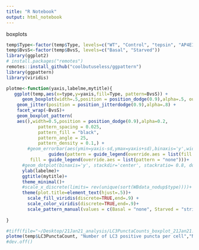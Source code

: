 ```yaml
---
title: "R Notebook"
output: html_notebook
---
```


boxplots
```r
temp$Type<-factor(temp$Type, levels=c("WT", "Control", "tepsin", "AP4E1"))
temp$BvsS<-factor(temp$BvsS, levels=c("Basal", "Starved"))
library(ggplot2)
# install.packages("remotes")
remotes::install_github("coolbutuseless/ggpattern")
library(ggpattern)
library(viridis)

plotme<-function(yaxis,labelme,mytitle){
   ggplot(temp,aes(x=type,y=yaxis,fill=Type, pattern=BvsS)) + 
      geom_boxplot(width=.5,position = position_dodge(0.9),alpha=.5, outlier.shape = NA) +
    geom_jitter(position = position_jitterdodge(0.9),alpha=.8) +
    facet_wrap(~BvsS)+
    geom_boxplot_pattern(
    aes(),width=0.5,position = position_dodge(0.9),alpha=0.2,
            pattern_spacing = 0.025,
            pattern_fill = "black",
            pattern_angle = 25,
            pattern_density = 0.1,) + 
        #geom_errorbar(aes(ymin=yaxis-sd,ymax=yaxis+sd),binaxis='y',width=0.4,position = position_dodge(0.9),alpha=.9, colour="black", size=0.8) +
                guides(pattern = guide_legend(override.aes = list(fill = "white")),
         fill = guide_legend(override.aes = list(pattern = "none")))+
      #geom_dotplot(binaxis='y', stackdir='center', stackratio= 0.8, dotsize = 0.5, position = position_dodge(0.9),alpha=.5)+
      ylab(labelme)+
      ggtitle(mytitle)+
      theme_minimal()+
      #scale_x_discrete(limits= rev(unique(sort(WBdata_nodup$type))))+
      theme(plot.title=element_text(hjust=.5))+
        scale_fill_viridis(discrete=TRUE,end=.9) +
        scale_color_viridis(discrete=TRUE,end=.9)+
        scale_pattern_manual(values = c(Basal = "none", Starved = "stripe"))
  
}

#tiff(file="~/Desktop/21Jan21_analysis/LC3PunctaCounts_boxplot_21Jan21.tiff",width=3000,height=3000,res=600)
plotme(temp$LC3PunctaCount, "Number of LC3 positive puncta per cell","Number of LC3 Puncta")
#dev.off()
```